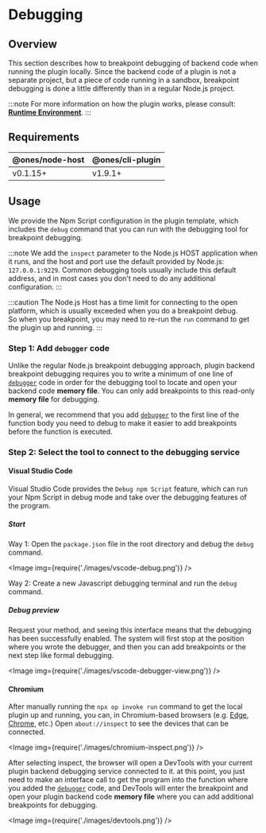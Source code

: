 # Debugging

## Overview

This section describes how to breakpoint debugging of backend code when running the plugin locally. Since the backend code of a plugin is not a separate project, but a piece of code running in a sandbox, breakpoint debugging is done a little differently than in a regular Node.js project.

:::note
For more information on how the plugin works, please consult: [**Runtime Environment**](./runtime-environment.md).
:::

## Requirements

| @ones/node-host | @ones/cli-plugin |
| --------------- | ---------------- |
| v0.1.15+        | v1.9.1+          |

## Usage

We provide the Npm Script configuration in the plugin template, which includes the `debug` command that you can run with the debugging tool for breakpoint debugging.

:::note
We add the `inspect` parameter to the Node.js HOST application when it runs, and the host and port use the default provided by Node.js: `127.0.0.1:9229`. Common debugging tools usually include this default address, and in most cases you don't need to do any additional configuration.
:::

:::caution
The Node.js Host has a time limit for connecting to the open platform, which is usually exceeded when you do a breakpoint debug.  
So when you breakpoint, you may need to re-run the `run` command to get the plugin up and running.
:::

### Step 1: Add `debugger` code

Unlike the regular Node.js breakpoint debugging approach, plugin backend breakpoint debugging requires you to write a minimum of one line of [`debugger`](https://developer.mozilla.org/en-US/docs/Web/JavaScript/Reference/Statements/debugger) code in order for the debugging tool to locate and open your backend code **memory file**. You can only add breakpoints to this read-only **memory file** for debugging.

In general, we recommend that you add [`debugger`](https://developer.mozilla.org/en-US/docs/Web/JavaScript/Reference/Statements/debugger) to the first line of the function body you need to debug to make it easier to add breakpoints before the function is executed.

### Step 2: Select the tool to connect to the debugging service

#### Visual Studio Code

Visual Studio Code provides the `Debug npm Script` feature, which can run your Npm Script in debug mode and take over the debugging features of the program.

##### Start

Way 1: Open the `package.json` file in the root directory and debug the `debug` command.

<Image img={require('./images/vscode-debug.png')} />

Way 2: Create a new Javascript debugging terminal and run the `debug` command.

##### Debug preview

Request your method, and seeing this interface means that the debugging has been successfully enabled. The system will first stop at the position where you wrote the debugger, and then you can add breakpoints or the next step like formal debugging.

<Image img={require('./images/vscode-debugger-view.png')} />

#### Chromium

After manually running the `npx op invoke run` command to get the local plugin up and running, you can, in Chromium-based browsers (e.g. [Edge](https://www.microsoft.com/edge/), [Chrome](https://www.google.com/chrome/), etc.) Open `about://inspect` to see the devices that can be connected.

<Image img={require('./images/chromium-inspect.png')} />

After selecting inspect, the browser will open a DevTools with your current plugin backend debugging service connected to it. at this point, you just need to make an interface call to get the program into the function where you added the [`debugger`](https://developer.mozilla.org/en-US/docs/Web/JavaScript/Reference/Statements/debugger) code, and DevTools will enter the breakpoint and open your plugin backend code **memory file** where you can add additional breakpoints for debugging.

<Image img={require('./images/devtools.png')} />
